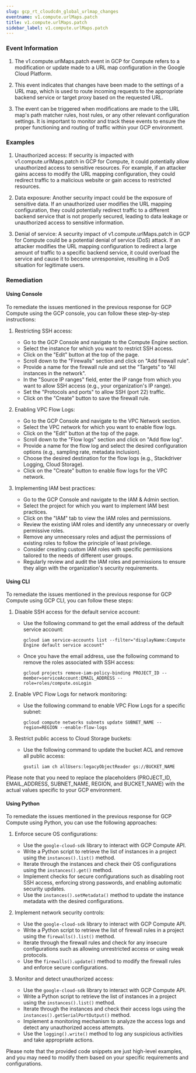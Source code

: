 ```yaml
--- 
slug: gcp_rt_cloudcdn_global_urlmap_changes
eventname: v1.compute.urlMaps.patch
title: v1.compute.urlMaps.patch
sidebar_label: v1.compute.urlMaps.patch
---
```

                       


### Event Information

1. The v1.compute.urlMaps.patch event in GCP for Compute refers to a modification or update made to a URL map configuration in the Google Cloud Platform.

2. This event indicates that changes have been made to the settings of a URL map, which is used to route incoming requests to the appropriate backend service or target proxy based on the requested URL.

3. The event can be triggered when modifications are made to the URL map's path matcher rules, host rules, or any other relevant configuration settings. It is important to monitor and track these events to ensure the proper functioning and routing of traffic within your GCP environment.


### Examples

1. Unauthorized access: If security is impacted with v1.compute.urlMaps.patch in GCP for Compute, it could potentially allow unauthorized access to sensitive resources. For example, if an attacker gains access to modify the URL mapping configuration, they could redirect traffic to a malicious website or gain access to restricted resources.

2. Data exposure: Another security impact could be the exposure of sensitive data. If an unauthorized user modifies the URL mapping configuration, they could potentially redirect traffic to a different backend service that is not properly secured, leading to data leakage or unauthorized access to sensitive information.

3. Denial of service: A security impact of v1.compute.urlMaps.patch in GCP for Compute could be a potential denial of service (DoS) attack. If an attacker modifies the URL mapping configuration to redirect a large amount of traffic to a specific backend service, it could overload the service and cause it to become unresponsive, resulting in a DoS situation for legitimate users.

### Remediation

#### Using Console

To remediate the issues mentioned in the previous response for GCP Compute using the GCP console, you can follow these step-by-step instructions:

1. Restricting SSH access:
   - Go to the GCP Console and navigate to the Compute Engine section.
   - Select the instance for which you want to restrict SSH access.
   - Click on the "Edit" button at the top of the page.
   - Scroll down to the "Firewalls" section and click on "Add firewall rule".
   - Provide a name for the firewall rule and set the "Targets" to "All instances in the network".
   - In the "Source IP ranges" field, enter the IP range from which you want to allow SSH access (e.g., your organization's IP range).
   - Set the "Protocols and ports" to allow SSH (port 22) traffic.
   - Click on the "Create" button to save the firewall rule.

2. Enabling VPC Flow Logs:
   - Go to the GCP Console and navigate to the VPC Network section.
   - Select the VPC network for which you want to enable flow logs.
   - Click on the "Edit" button at the top of the page.
   - Scroll down to the "Flow logs" section and click on "Add flow log".
   - Provide a name for the flow log and select the desired configuration options (e.g., sampling rate, metadata inclusion).
   - Choose the desired destination for the flow logs (e.g., Stackdriver Logging, Cloud Storage).
   - Click on the "Create" button to enable flow logs for the VPC network.

3. Implementing IAM best practices:
   - Go to the GCP Console and navigate to the IAM & Admin section.
   - Select the project for which you want to implement IAM best practices.
   - Click on the "IAM" tab to view the IAM roles and permissions.
   - Review the existing IAM roles and identify any unnecessary or overly permissive roles.
   - Remove any unnecessary roles and adjust the permissions of existing roles to follow the principle of least privilege.
   - Consider creating custom IAM roles with specific permissions tailored to the needs of different user groups.
   - Regularly review and audit the IAM roles and permissions to ensure they align with the organization's security requirements.

#### Using CLI

To remediate the issues mentioned in the previous response for GCP Compute using GCP CLI, you can follow these steps:

1. Disable SSH access for the default service account:
   - Use the following command to get the email address of the default service account:
     ```
     gcloud iam service-accounts list --filter="displayName:Compute Engine default service account"
     ```
   - Once you have the email address, use the following command to remove the roles associated with SSH access:
     ```
     gcloud projects remove-iam-policy-binding PROJECT_ID --member=serviceAccount:EMAIL_ADDRESS --role=roles/compute.osLogin
     ```

2. Enable VPC Flow Logs for network monitoring:
   - Use the following command to enable VPC Flow Logs for a specific subnet:
     ```
     gcloud compute networks subnets update SUBNET_NAME --region=REGION --enable-flow-logs
     ```

3. Restrict public access to Cloud Storage buckets:
   - Use the following command to update the bucket ACL and remove all public access:
     ```
     gsutil iam ch allUsers:legacyObjectReader gs://BUCKET_NAME
     ```

Please note that you need to replace the placeholders (PROJECT_ID, EMAIL_ADDRESS, SUBNET_NAME, REGION, and BUCKET_NAME) with the actual values specific to your GCP environment.

#### Using Python

To remediate the issues mentioned in the previous response for GCP Compute using Python, you can use the following approaches:

1. Enforce secure OS configurations:
   - Use the `google-cloud-sdk` library to interact with GCP Compute API.
   - Write a Python script to retrieve the list of instances in a project using the `instances().list()` method.
   - Iterate through the instances and check their OS configurations using the `instances().get()` method.
   - Implement checks for secure configurations such as disabling root SSH access, enforcing strong passwords, and enabling automatic security updates.
   - Use the `instances().setMetadata()` method to update the instance metadata with the desired configurations.

2. Implement network security controls:
   - Use the `google-cloud-sdk` library to interact with GCP Compute API.
   - Write a Python script to retrieve the list of firewall rules in a project using the `firewalls().list()` method.
   - Iterate through the firewall rules and check for any insecure configurations such as allowing unrestricted access or using weak protocols.
   - Use the `firewalls().update()` method to modify the firewall rules and enforce secure configurations.

3. Monitor and detect unauthorized access:
   - Use the `google-cloud-sdk` library to interact with GCP Compute API.
   - Write a Python script to retrieve the list of instances in a project using the `instances().list()` method.
   - Iterate through the instances and check their access logs using the `instances().getSerialPortOutput()` method.
   - Implement a monitoring mechanism to analyze the access logs and detect any unauthorized access attempts.
   - Use the `logging().write()` method to log any suspicious activities and take appropriate actions.

Please note that the provided code snippets are just high-level examples, and you may need to modify them based on your specific requirements and configurations.

 